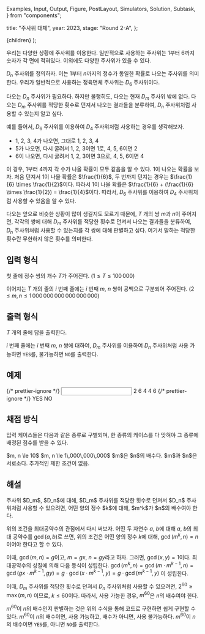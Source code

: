   Examples,
  Input,
  Output,
  Figure,
  PostLayout,
  Simulators,
  Solution,
  Subtask,
} from "components";

  title: "주사위 대체",
  year: 2023,
  stage: "Round 2-A",
};

  <PostLayout meta={meta}>{children}</PostLayout>
);

우리는 다양한 상황에 주사위를 이용한다.
일반적으로 사용하는 주사위는 $1$부터 $6$까지 숫자가 각 면에 적혀있다.
이외에도 다양한 주사위가 있을 수 있다.

$D_n$ 주사위를 정의하자.
이는 $1$부터 $n$까지의 정수가 동일한 확률로 나오는 주사위를 의미한다.
우리가 일반적으로 사용하는 정육면체 주사위는 $D_6$ 주사위이다.

다오는 $D_n$ 주사위가 필요하다.
하지만 불행히도,
다오는 현재 $D_m$ 주사위 밖에 없다.
다오는 $D_m$ 주사위를 적당한 횟수로 던져서 나오는 결과들을 분류하여,
$D_n$ 주사위처럼 사용할 수 있는지 알고 싶다.

예를 들어서,
$D_6$ 주사위를 이용하여
$D_4$ 주사위처럼 사용하는 경우를 생각해보자.
* $1$, $2$, $3$, $4$가 나오면, 그대로 $1$, $2$, $3$, $4$
* $5$가 나오면, 다시 굴려서 $1$, $2$, $3$이면 $1$로, $4$, $5$, $6$이면 $2$
* $6$이 나오면, 다시 굴려서 $1$, $2$, $3$이면 $3$으로, $4$, $5$, $6$이면 $4$

이 경우, $1$부터 $4$까지 각 수가 나올 확률이 모두 같음을 알 수 있다.
$1$이 나오는 확률을 보자.
처음 던져서 $1$이 나올 확률은 $\frac{1}{6}$,
두 번까지 던지는 경우는 $\frac{1}{6} \times \frac{1}{2}$이다.
따라서 $1$이 나올 확률은 $\frac{1}{6} + (\frac{1}{6} \times \frac{1}{2}) = \frac{1}{4}$이다.
따라서, $D_6$ 주사위를 이용하여 $D_4$ 주사위처럼 사용할 수 있음을 알 수 있다.

다오는 앞으로 비슷한 상황이 많이 생길지도 모르기 때문에,
$T$ 개의 쌍 $m$과 $n$이 주어지면,
각각의 쌍에 대해 $D_m$ 주사위를 적당한 횟수로 던져서 나오는 결과들을 분류하여,
$D_n$ 주사위처럼 사용할 수 있는지를 각 쌍에 대해 판별하고 싶다.
여기서 말하는 적당한 횟수란 무한하지 않은 횟수를 의미한다.

## 입력 형식

첫 줄에 정수 쌍의 개수 $T$가 주어진다. ($1 \le T \le 100\,000$)

이어지는 $T$ 개의 줄의 $i$ 번째 줄에는
$i$ 번째 $m$, $n$ 쌍이 공백으로 구분되어 주어진다.
($2 \le m, n \le 1\,000\,000\,000\,000\,000\,000$)

## 출력 형식

$T$ 개의 줄에 답을 출력한다.

$i$ 번째 줄에는 $i$ 번째 $m$, $n$ 쌍에 대하여,
$D_m$ 주사위를 이용하여 $D_n$ 주사위처럼 사용 가능하면 `YES`를,
불가능하면 `NO`를 출력한다.

## 예제

<Examples>
  {/* prettier-ignore */}
  <Input>
2
6 4
4 6
  </Input>
  {/* prettier-ignore */}
  <Output>
YES
NO
  </Output>
</Examples>

## 채점 방식

입력 케이스들은 다음과 같은 종류로 구별되며, 한 종류의 케이스를 다 맞혀야
그 종류에 배정된 점수를 받을 수 있다.

<Subtask index={1} score={10}>
  $m, n \le 10$
</Subtask>
<Subtask index={2} score={30}>
  $m, n \le 1\,000\,000\,000$
</Subtask>
<Subtask index={3} score={5}>
  $m$은 $n$의 배수다.
</Subtask>
<Subtask index={4} score={5}>
  $m$과 $n$은 서로소다.
</Subtask>
<Subtask index={5} score={50}>
  추가적인 제한 조건이 없음.
</Subtask>

## 해설

<Solution>
주사위 $D_m$, $D_n$에 대해,
$D_m$ 주사위를 적당한 횟수로 던져서 $D_n$ 주사위처럼 사용할 수 있으려면,
어떤 양의 정수 $k$에 대해, $m^k$가 $n$의 배수여야 한다.

위의 조건을 최대공약수의 관점에서 다시 써보자.
어떤 두 자연수 $a$, $b$에 대해 $a$, $b$의 최대 공약수를
$\gcd(a,b)$로 쓰면, 위의 조건은 어떤 양의 정수 $k$에 대해,
$\gcd(m^k, n) = n$이어야 한다고 할 수 있다.

이때, $\gcd(m, n) = g$이고, $m = gx$, $n = gy$라고 하자.
그러면, $\gcd(x, y) = 1$이다. 최대공약수의 성질에 의해 다음 등식이 성립한다.
$\gcd(m^k, n) = \gcd(m \cdot m^{k-1}, n) = \gcd(gx \cdot m^{k-1}, gy) = g \cdot \gcd(x \cdot m^{k-1} , y) = g \cdot \gcd(m^{k-1} , y)$ 이 성립한다.

이때, $D_m$ 주사위를 적당한 횟수로 던져서 $D_n$ 주사위처럼 사용할 수 있으려면,
$2^{60} \ge \max(m, n)$ 이므로,
$k \le 60$이다.
따라서, 사용 가능한 경우, $m^{60}$은 $n$의 배수여야 한다.

$m^{60}$이 $n$의 배수인지 판별하는 것은 위의 수식을 통해 코드로 구현하면 쉽게 구현할 수 있다.
$m^{60}$이 $n$의 배수이면, 사용 가능하고, 배수가 아니면, 사용 불가능하다.
$m^{60}$이 $n$의 배수이면 `YES`를, 아니면 `NO`를 출력한다.
</Solution>
